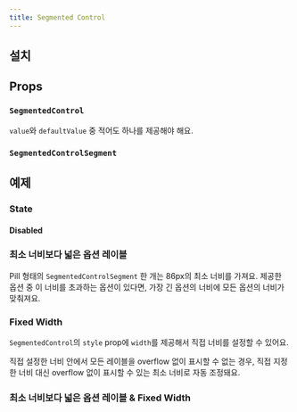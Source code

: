 ```yaml
---
title: Segmented Control
---
```


<ComponentExample name="segmented-control-preview" />

## 설치

<Installation name="segmented-control" />

## Props

### `SegmentedControl`

<ReactTypeTable
  path="./registry/ui/segmented-control.tsx"
  name="SegmentedControlProps"
/>

<Callout type="info">

`value`와 `defaultValue` 중 적어도 하나를 제공해야 해요.

</Callout>

### `SegmentedControlSegment`

<ReactTypeTable
  path="./registry/ui/segmented-control.tsx"
  name="SegmentedControlSegmentProps"
/>

## 예제

### State

#### Disabled

<ComponentExample name="segmented-control-disabled" />

### 최소 너비보다 넓은 옵션 레이블

Pill 형태의 `SegmentedControlSegment` 한 개는 86px의 최소 너비를 가져요. 제공한 옵션 중 이 너비를 초과하는 옵션이 있다면, 가장 긴 옵션의 너비에 모든 옵션의 너비가 맞춰져요.

<ComponentExample name="segmented-control-long-label" />

### Fixed Width

`SegmentedControl`의 `style` prop에 `width`를 제공해서 직접 너비를 설정할 수 있어요.

<Callout type="info" title="지정한 너비가 무시되는 경우">

직접 설정한 너비 안에서 모든 레이블을 overflow 없이 표시할 수 없는 경우, 직접
지정한 너비 대신 overflow 없이 표시할 수 있는 최소 너비로 자동 조정돼요.

</Callout>

<ComponentExample name="segmented-control-fixed-width" />

### 최소 너비보다 넓은 옵션 레이블 & Fixed Width

<ComponentExample name="segmented-control-long-label-fixed-width" />
